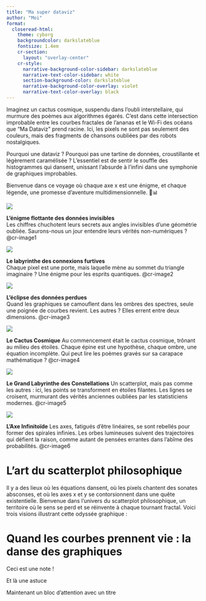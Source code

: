 ```yaml
---
title: "Ma super dataviz"
author: "Moi"
format: 
  closeread-html:
    theme: cyborg
    backgroundcolor: darkslateblue
    fontsize: 1.4em
    cr-section:
      layout: "overlay-center"
    cr-style:
      narrative-background-color-sidebar: darkslateblue
      narrative-text-color-sidebar: white
      section-background-color: darkslateblue
      narrative-background-color-overlay: violet
      narrative-text-color-overlay: black
---
```


Imaginez un cactus cosmique, suspendu dans l'oubli interstellaire, qui murmure des poèmes aux algorithmes égarés. C’est dans cette intersection improbable entre les courbes fractales de l’ananas et le Wi-Fi des océans que "Ma Dataviz" prend racine. Ici, les pixels ne sont pas seulement des couleurs, mais des fragments de chansons oubliées par des robots nostalgiques.

Pourquoi une dataviz ? Pourquoi pas une tartine de données, croustillante et légèrement caramélisée ? L’essentiel est de sentir le souffle des histogrammes qui dansent, unissant l’absurde à l’infini dans une symphonie de graphiques improbables.

Bienvenue dans ce voyage où chaque axe x est une énigme, et chaque légende, une promesse d’aventure multidimensionnelle. 🌵📊


::::{.cr-section}

:::{#cr-image1}
![](../img/formation/img1.webp)
:::
**L'énigme flottante des données invisibles**    
Les chiffres chuchotent leurs secrets aux angles invisibles d'une géométrie oubliée. Saurons-nous un jour entendre leurs vérités non-numériques ? @cr-image1

:::{#cr-image2}
![](../img/formation/img2.webp)
:::

**Le labyrinthe des connexions furtives**    
Chaque pixel est une porte, mais laquelle mène au sommet du triangle imaginaire ? Une énigme pour les esprits quantiques.
@cr-image2


:::{#cr-image3}
![](../img/formation/img3.webp)
:::

**L'éclipse des données perdues**     
Quand les graphiques se camouflent dans les ombres des spectres, seule une poignée de courbes revient. Les autres ? Elles errent entre deux dimensions. @cr-image3

::::


::::{.cr-section layout="sidebar-left"}

:::{#cr-image4}
![](../img/formation/img4.webp)
:::
**Le Cactus Cosmique**
Au commencement était le cactus cosmique, trônant au milieu des étoiles. Chaque épine est une hypothèse, chaque ombre, une équation incomplète. Qui peut lire les poèmes gravés sur sa carapace mathématique ? 
@cr-image4

:::{#cr-image5}
![](../img/formation/img5.webp)
:::

**Le Grand Labyrinthe des Constellations**
Un scatterplot, mais pas comme les autres : ici, les points se transforment en étoiles filantes. Les lignes se croisent, murmurant des vérités anciennes oubliées par les statisticiens modernes.
@cr-image5


:::{#cr-image6}
![](../img/formation/img6.webp)
:::

**L’Axe Infinitoïde**
Les axes, fatigués d’être linéaires, se sont rebellés pour former des spirales infinies. Les orbes lumineuses suivent des trajectoires qui défient la raison, comme autant de pensées errantes dans l’abîme des probabilités. @cr-image6

::::


# L'art du scatterplot philosophique


Il y a des lieux où les équations dansent, où les pixels chantent des sonates absconses, et où les axes x et y se contorsionnent dans une quête existentielle. Bienvenue dans l’univers du scatterplot philosophique, un territoire où le sens se perd et se réinvente à chaque tournant fractal. Voici trois visions illustrant cette odyssée graphique :




# Quand les courbes prennent vie : la danse des graphiques

:::{.callout-note}
Ceci est une note !
:::

:::{.callout-tip}
Et là une astuce
:::

:::{.callout-warning title="Attention attention"}
Maintenant un bloc d'attention avec un titre
:::



